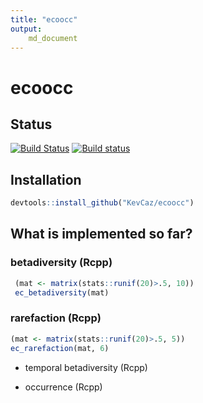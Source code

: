 ```yaml
---
title: "ecoocc"
output:
    md_document
---
```


# ecoocc

## Status

[![Build Status](https://travis-ci.org/KevCaz/ecoocc.svg?branch=master)](https://travis-ci.org/KevCaz/ecoocc)
[![Build status](https://ci.appveyor.com/api/projects/status/qeywntin8yma0jb0?svg=true)](https://ci.appveyor.com/project/KevCaz/ecoocc)


## Installation

```R
devtools::install_github("KevCaz/ecoocc")
```

## What is implemented so far?

### betadiversity (Rcpp)

```r
 (mat <- matrix(stats::runif(20)>.5, 10))
 ec_betadiversity(mat)
 ```


### rarefaction (Rcpp)

```r
(mat <- matrix(stats::runif(20)>.5, 5))
ec_rarefaction(mat, 6)
 ```



- temporal betadiversity (Rcpp)

- occurrence (Rcpp)
